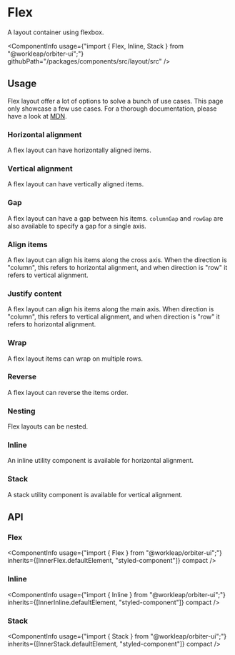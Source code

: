 
<Meta
    title="Components/Flex"
    id="flex"
/>

# Flex

<Tagline>A layout container using flexbox.</Tagline>

<ComponentInfo
    usage={"import { Flex, Inline, Stack } from \"@workleap/orbiter-ui\";"}
    githubPath="/packages/components/src/layout/src"
/>

## Usage

Flex layout offer a lot of options to solve a bunch of use cases. This page only showcase a few use cases. For a thorough documentation, please have a look at [MDN](https://developer.mozilla.org/en-US/docs/Learn/CSS/CSS_layout/Flexbox).

### Horizontal alignment

A flex layout can have horizontally aligned items.

<Preview>
    <Story name="horizontal">
        <Flex direction="row" gap={2}>
            <Div backgroundColor="accent-5" width={9} height={9} />
            <Div backgroundColor="alert-5" width={9} height={9} />
            <Div backgroundColor="green-5" width={9} height={9} />
        </Flex>
    </Story>
</Preview>

### Vertical alignment

A flex layout can have vertically aligned items.

<Preview>
    <Story name="vertical">
        <Flex direction="column" gap={2}>
            <Div backgroundColor="accent-5" width={9} height={9} />
            <Div backgroundColor="alert-5" width={9} height={9} />
            <Div backgroundColor="green-5" width={9} height={9} />
        </Flex>
    </Story>
</Preview>

### Gap

A flex layout can have a gap between his items. `columnGap` and `rowGap` are also available to specify a gap for a single axis.

<Preview>
    <Story name="gap">
        <Flex direction="row" gap={2}>
            <Div backgroundColor="accent-5" width={9} height={9} />
            <Div backgroundColor="alert-5" width={9} height={9} />
            <Div backgroundColor="green-5" width={9} height={9} />
        </Flex>
    </Story>
</Preview>

### Align items

A flex layout can align his items along the cross axis. When the direction is "column", this refers to horizontal alignment, and when direction is "row" it refers to vertical alignment.

<Preview>
    <Story name="align items">
        <Flex alignItems="center" direction="column" gap={2}>
            <Div backgroundColor="accent-5" width={9} height={9} />
            <Div backgroundColor="alert-5" width={9} height={9} />
            <Div backgroundColor="green-5" width={9} height={9} />
        </Flex>
    </Story>
</Preview>

### Justify content

A flex layout can align his items along the main axis. When direction is "column", this refers to vertical alignment, and when direction is "row" it refers to horizontal alignment.

<Preview>
    <Story name="justify content">
        <Flex justifyContent="center" gap={2}>
            <Div backgroundColor="accent-5" width={9} height={9} />
            <Div backgroundColor="alert-5" width={9} height={9} />
            <Div backgroundColor="green-5" width={9} height={9} />
        </Flex>
    </Story>
</Preview>

### Wrap

A flex layout items can wrap on multiple rows.

<Preview>
    <Story name="wrap">
        <Flex wrap="wrap" gap={1} width={18}>
            <Div backgroundColor={"#eef3fd"} width={6} height={6} />
            <Div backgroundColor={"#dbe6fd"} width={6} height={6} />
            <Div backgroundColor={"#b6c2ef"} width={6} height={6} />
            <Div backgroundColor={"#95a9f5"} width={6} height={6} />
            <Div backgroundColor={"#7689fd"} width={6} height={6} />
            <Div backgroundColor={"#5D65f6"} width={6} height={6} />
            <Div backgroundColor={"#4B11fd"} width={6} height={6} />
            <Div backgroundColor={"#362aae"} width={6} height={6} />
            <Div backgroundColor={"#1f2151"} width={6} height={6} />
            <Div backgroundColor={"#0d0f1f"} width={6} height={6} />
            <Div backgroundColor={"#fbf1f1"} width={6} height={6} />
            <Div backgroundColor={"#fadfdf"} width={6} height={6} />
            <Div backgroundColor={"#fdb0af"} width={6} height={6} />
            <Div backgroundColor={"#f88f8d"} width={6} height={6} />
            <Div backgroundColor={"#eb6a64"} width={6} height={6} />
            <Div backgroundColor={"#d93c37"} width={6} height={6} />
            <Div backgroundColor={"#a91414"} width={6} height={6} />
            <Div backgroundColor={"#811b15"} width={6} height={6} />
            <Div backgroundColor={"#461812"} width={6} height={6} />
            <Div backgroundColor={"#1d0b09"} width={6} height={6} />
            <Div backgroundColor={"#dbfbea"} width={6} height={6} />
            <Div backgroundColor={"#cbeedb"} width={6} height={6} />
            <Div backgroundColor={"#a5cdb8"} width={6} height={6} />
            <Div backgroundColor={"#78ba9b"} width={6} height={6} />
            <Div backgroundColor={"#27a57a"} width={6} height={6} />
            <Div backgroundColor={"#268563"} width={6} height={6} />
            <Div backgroundColor={"#2b5e48"} width={6} height={6} />
            <Div backgroundColor={"#27493a"} width={6} height={6} />
            <Div backgroundColor={"#1a2a23"} width={6} height={6} />
            <Div backgroundColor={"#0c110e"} width={6} height={6} />
        </Flex>
    </Story>
</Preview>

### Reverse

A flex layout can reverse the items order.

<Preview>
    <Story name="reverse">
        <Flex reverse gap={2}>
            <Div backgroundColor="accent-5" width={9} height={9} />
            <Div backgroundColor="alert-5" width={9} height={9} />
            <Div backgroundColor="green-5" width={9} height={9} />
        </Flex>
    </Story>
</Preview>

### Nesting

Flex layouts can be nested.

<Preview>
    <Story name="nesting">
        <Flex gap={4}>
            <Flex gap={2}>
                <Div backgroundColor="accent-5" width={9} height={9} />
                <Div backgroundColor="accent-5" width={9} height={9} />
            </Flex>
            <Flex direction="column" gap={2}>
                <Div backgroundColor="alert-5" width={9} height={9} />
                <Div backgroundColor="alert-5" width={9} height={9} />
            </Flex>
            <Flex gap={2}>
                <Div backgroundColor="green-5" width={9} height={9} />
                <Div backgroundColor="green-5" width={9} height={9} />
            </Flex>
        </Flex>
    </Story>
</Preview>

### Inline

An inline utility component is available for horizontal alignment.

<Preview>
    <Story name="inline">
        <Inline>
            <Div backgroundColor="accent-5" width={9} height={9} />
            <Div backgroundColor="alert-5" width={9} height={9} />
            <Div backgroundColor="green-5" width={9} height={9} />
        </Inline>
    </Story>
</Preview>

### Stack

A stack utility component is available for vertical alignment.

<Preview>
    <Story name="stack">
        <Stack>
            <Div backgroundColor="accent-5" width={9} height={9} />
            <Div backgroundColor="alert-5" width={9} height={9} />
            <Div backgroundColor="green-5" width={9} height={9} />
        </Stack>
    </Story>
</Preview>

## API

### Flex

<ComponentInfo
    usage={"import { Flex } from \"@workleap/orbiter-ui\";"}
    inherits={[InnerFlex.defaultElement, "styled-component"]}
    compact
/>

<ArgsTable of={InnerFlex} sort="alpha" />

### Inline

<ComponentInfo
    usage={"import { Inline } from \"@workleap/orbiter-ui\";"}
    inherits={[InnerInline.defaultElement, "styled-component"]}
    compact
/>

<ArgsTable of={InnerInline} sort="alpha" />

### Stack

<ComponentInfo
    usage={"import { Stack } from \"@workleap/orbiter-ui\";"}
    inherits={[InnerStack.defaultElement, "styled-component"]}
    compact
/>

<ArgsTable of={InnerStack} sort="alpha" />
